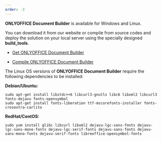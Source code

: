 ```yaml
---
order: -3
---
```

**ONLYOFFICE Document Builder** is available for Windows and Linux.

You can download it from our website or compile from source codes and deploy the solution on your local server using the specially designed **build\_tools**.

* [](https://www.onlyoffice.com/download-builder.aspx?from=api)

  [Get ONLYOFFICE Document Builder](https://www.onlyoffice.com/download-builder.aspx?from=api)

* [](https://helpcenter.onlyoffice.com/installation/docs-community-compile-document-builder.aspx?from=api)

  [Compile ONLYOFFICE Document Builder](https://helpcenter.onlyoffice.com/installation/docs-community-compile-document-builder.aspx?from=api)

The Linux OS versions of **ONLYOFFICE Document Builder** require the following dependencies to be installed:

**Debian/Ubuntu:**

```
sudo apt-get install libstdc++6 libcurl3-gnutls libc6 libxml2 libcurl3 fonts-dejavu fonts-opensymbol
sudo apt-get install fonts-liberation ttf-mscorefonts-installer fonts-crosextra-carlito
```

**RedHat/CentOS:**

```
sudo yum install glibc libcurl libxml2 dejavu-lgc-sans-fonts dejavu-lgc-sans-mono-fonts dejavu-lgc-serif-fonts dejavu-sans-fonts dejavu-sans-mono-fonts dejavu-serif-fonts libreoffice-opensymbol-fonts
```
